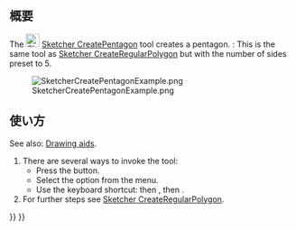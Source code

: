 <languages/>

{{Docnav/ja
|[[Sketcher_CreateSquare/ja|正方形]]
|[[Sketcher_CreateHexagon/ja|正六角形]]
|[[Sketcher_Workbench/ja|スケッチャー]]
|IconL=Sketcher_CreateSquare.svg
|IconR=Sketcher_CreateHexagon.svg
|IconC=Workbench_Sketcher.svg
}}

{{GuiCommand/ja
|Name=Sketcher CreatePentagon
|Name/ja=スケッチャー・正五角形
|MenuLocation=スケッチ → スケッチャージオメトリー → 正五角形
|Workbenches=[[Sketcher_Workbench/ja|Sketcher]]
|Shortcut={{KEY|G}} {{KEY|P}} {{KEY|5}}
|Version=0.15
|SeeAlso=[[Sketcher_CreateRegularPolygon/ja|スケッチャー・正多角形]]
}}

<span id="Description"></span>
== 概要 ==

The [[Image:Sketcher_CreatePentagon.svg|24px]] [[Sketcher_CreatePentagon|Sketcher CreatePentagon]] tool creates a pentagon. {{Version|1.0}}: This is the same tool as [[Sketcher_CreateRegularPolygon|Sketcher CreateRegularPolygon]] but with the number of sides preset to 5.

[[Image:SketcherCreatePentagonExample.png‎]]

<span id="Usage"></span>
== 使い方 ==

See also: [[Sketcher_Workbench#Drawing_aids|Drawing aids]].

# There are several ways to invoke the tool:
#* Press the {{Button|[[Image:Sketcher_CreatePentagon.svg|16px]] [[Sketcher_CreatePentagon|Pentagon]]}} button.
#* Select the {{MenuCommand|Sketcher → Sketcher geometries → [[Image:Sketcher_CreatePentagon.svg|16px]] Create pentagon}} option from the menu.
#* Use the keyboard shortcut: {{KEY|G}} then {{KEY|P}}, then {{KEY|5}}.
# For further steps see [[Sketcher_CreateRegularPolygon#Usage|Sketcher CreateRegularPolygon]].


{{Docnav/ja
|[[Sketcher_CreateSquare/ja|正方形]]
|[[Sketcher_CreateHexagon/ja|正六角形]]
|[[Sketcher_Workbench/ja|スケッチャー]]
|IconL=Sketcher_CreateSquare.svg
|IconR=Sketcher_CreateHexagon.svg
|IconC=Workbench_Sketcher.svg
}}

{{Sketcher Tools navi{{#translation:}}}}
{{Userdocnavi{{#translation:}}}}